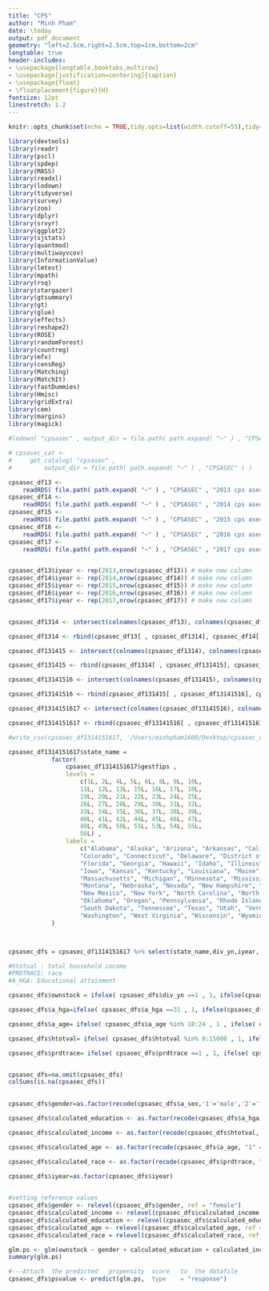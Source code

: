 ```yaml
---
title: "CPS"
author: "Minh Pham"
date: \today
output: pdf_document
geometry: "left=2.5cm,right=2.5cm,top=1cm,bottom=2cm"
longtable: true
header-includes:
- \usepackage{longtable,booktabs,multirow}
- \usepackage[justification=centering]{caption}
- \usepackage{float}
- \floatplacement{figure}{H}
fontsize: 12pt
linestretch: 1.2
---
```


```r
knitr::opts_chunk$set(echo = TRUE,tidy.opts=list(width.cutoff=55),tidy=TRUE, warning = F,message = F)
```


```r
library(devtools)
library(readr)
library(pscl)
library(spdep)
library(MASS)
library(readxl)
library(lodown)
library(tidyverse)
library(survey)
library(zoo)
library(dplyr)
library(srvyr)
library(ggplot2)
library(sjstats)
library(quantmod)
library(multiwayvcov)
library(InformationValue)
library(lmtest)
library(mpath)
library(rsq)
library(stargazer)
library(gtsummary)
library(gt)
library(glue)
library(effects)
library(reshape2)
library(ROSE)
library(randomForest)
library(countreg)
library(mfx)
library(censReg)
library(Matching)
library(MatchIt)
library(fastDummies)
library(Hmisc)
library(gridExtra)
library(cem)
library(margins)
library(magick)
```

```r
#lodown( "cpsasec" , output_dir = file.path( path.expand( "~" ) , "CPSASEC" ) )
```

```r
# cpsasec_cat <-
#     get_catalog( "cpsasec" ,
#         output_dir = file.path( path.expand( "~" ) , "CPSASEC" ) )

cpsasec_df13 <- 
    readRDS( file.path( path.expand( "~" ) , "CPSASEC" , "2013 cps asec.rds" ) )
cpsasec_df14 <- 
    readRDS( file.path( path.expand( "~" ) , "CPSASEC" , "2014 cps asec.rds" ) )
cpsasec_df15 <- 
    readRDS( file.path( path.expand( "~" ) , "CPSASEC" , "2015 cps asec.rds" ) )
cpsasec_df16 <- 
    readRDS( file.path( path.expand( "~" ) , "CPSASEC" , "2016 cps asec.rds" ) )
cpsasec_df17 <- 
    readRDS( file.path( path.expand( "~" ) , "CPSASEC" , "2017 cps asec.rds" ) )


cpsasec_df13$iyear <- rep(2013,nrow(cpsasec_df13)) # make new column
cpsasec_df14$iyear <- rep(2014,nrow(cpsasec_df14)) # make new column
cpsasec_df15$iyear <- rep(2015,nrow(cpsasec_df15)) # make new column
cpsasec_df16$iyear <- rep(2016,nrow(cpsasec_df16)) # make new column
cpsasec_df17$iyear <- rep(2017,nrow(cpsasec_df17)) # make new column


cpsasec_df1314 <- intersect(colnames(cpsasec_df13), colnames(cpsasec_df14))

cpsasec_df1314 <- rbind(cpsasec_df13[ , cpsasec_df1314], cpsasec_df14[ , cpsasec_df1314])

cpsasec_df131415 <- intersect(colnames(cpsasec_df1314), colnames(cpsasec_df15))

cpsasec_df131415 <- rbind(cpsasec_df1314[ , cpsasec_df131415], cpsasec_df15[ , cpsasec_df131415])

cpsasec_df13141516 <- intersect(colnames(cpsasec_df131415), colnames(cpsasec_df16))

cpsasec_df13141516 <- rbind(cpsasec_df131415[ , cpsasec_df13141516], cpsasec_df16[ , cpsasec_df13141516])

cpsasec_df1314151617 <- intersect(colnames(cpsasec_df13141516), colnames(cpsasec_df17))

cpsasec_df1314151617 <- rbind(cpsasec_df13141516[ , cpsasec_df1314151617], cpsasec_df17[ , cpsasec_df1314151617])

#write_csv(cpsasec_df1314151617, '/Users/minhpham1609/Desktop/cpsasec_df1314151617.csv')
```


```r
cpsasec_df1314151617$state_name =
            factor(
                cpsasec_df1314151617$gestfips ,
                levels = 
                    c(1L, 2L, 4L, 5L, 6L, 8L, 9L, 10L, 
                    11L, 12L, 13L, 15L, 16L, 17L, 18L, 
                    19L, 20L, 21L, 22L, 23L, 24L, 25L, 
                    26L, 27L, 28L, 29L, 30L, 31L, 32L, 
                    33L, 34L, 35L, 36L, 37L, 38L, 39L, 
                    40L, 41L, 42L, 44L, 45L, 46L, 47L, 
                    48L, 49L, 50L, 51L, 53L, 54L, 55L, 
                    56L) ,
                labels =
                    c("Alabama", "Alaska", "Arizona", "Arkansas", "California", 
                    "Colorado", "Connecticut", "Delaware", "District of Columbia", 
                    "Florida", "Georgia", "Hawaii", "Idaho", "Illinois", "Indiana", 
                    "Iowa", "Kansas", "Kentucky", "Louisiana", "Maine", "Maryland", 
                    "Massachusetts", "Michigan", "Minnesota", "Mississippi", "Missouri", 
                    "Montana", "Nebraska", "Nevada", "New Hampshire", "New Jersey", 
                    "New Mexico", "New York", "North Carolina", "North Dakota", "Ohio", 
                    "Oklahoma", "Oregon", "Pennsylvania", "Rhode Island", "South Carolina", 
                    "South Dakota", "Tennessee", "Texas", "Utah", "Vermont", "Virginia", 
                    "Washington", "West Virginia", "Wisconsin", "Wyoming")
            ) 



cpsasec_dfs = cpsasec_df1314151617 %>% select(state_name,div_yn,iyear, a_sex, a_age, htotval, marsupwt, a_hga, prdtrace)  

#htotval : total household income
#PRDTRACE: race
#A_HGA: Educational attainment

cpsasec_dfs$ownstock = ifelse( cpsasec_dfs$div_yn ==1 , 1, ifelse(cpsasec_dfs$div_yn==2, 0, NA))

cpsasec_dfs$a_hga=ifelse( cpsasec_dfs$a_hga ==31 , 1, ifelse(cpsasec_dfs$a_hga==32, 1, ifelse(cpsasec_dfs$a_hga==33,1, ifelse(cpsasec_dfs$a_hga==34,1, ifelse(cpsasec_dfs$a_hga==35,1, ifelse(cpsasec_dfs$a_hga==36,1, ifelse(cpsasec_dfs$a_hga==37,1, ifelse(cpsasec_dfs$a_hga==38,1, ifelse(cpsasec_dfs$a_hga==39,2, ifelse(cpsasec_dfs$a_hga==40,3, ifelse(cpsasec_dfs$a_hga==41,3, ifelse(cpsasec_dfs$a_hga==42,3, ifelse(cpsasec_dfs$a_hga==43,4, ifelse(cpsasec_dfs$a_hga==44,4, ifelse(cpsasec_dfs$a_hga==45,4, ifelse(cpsasec_dfs$a_hga==46,4, NA))))))))))))))))

cpsasec_dfs$a_age= ifelse( cpsasec_dfs$a_age %in% 18:24 , 1 , ifelse( cpsasec_dfs$a_age %in% 25:34 , 2, ifelse( cpsasec_dfs$a_age %in% 35:44 , 3, ifelse( cpsasec_dfs$a_age %in% 45:54 , 4, ifelse( cpsasec_dfs$a_age %in% 55:64 , 5, ifelse( cpsasec_dfs$a_age %in% 65:85 , 6, NA ))))))

cpsasec_dfs$htotval= ifelse( cpsasec_dfs$htotval %in% 0:15000 , 1, ifelse(cpsasec_dfs$htotval %in% 15000:25000 , 2, ifelse(cpsasec_dfs$htotval %in% 25000:35000 , 3, ifelse(cpsasec_dfs$htotval %in% 35000:50000 , 4, ifelse(cpsasec_dfs$htotval %in% 50000:max(cpsasec_dfs$htotval) , 5,  NA)))))

cpsasec_dfs$prdtrace= ifelse( cpsasec_dfs$prdtrace ==1 , 1, ifelse( cpsasec_dfs$prdtrace ==2 , 2, ifelse( cpsasec_dfs$prdtrace ==3 , 3, ifelse( cpsasec_dfs$prdtrace ==4 , 4, ifelse( cpsasec_dfs$prdtrace ==5, 5, ifelse( cpsasec_dfs$prdtrace %in% 6:26, 6, NA))))))


cpsasec_dfs=na.omit(cpsasec_dfs)
colSums(is.na(cpsasec_dfs))

    
cpsasec_dfs$gender=as.factor(recode(cpsasec_dfs$a_sex,'1'='male','2'='female',.missing='NA',.default = 'NA'))

cpsasec_dfs$calculated_education <- as.factor(recode(cpsasec_dfs$a_hga, "1" = "K", "2" = "HSgrad", "3" = "attendCOL", "4" = "COLgrad", .default = "NA", .missing = "NA")) 

cpsasec_dfs$calculated_income <- as.factor(recode(cpsasec_dfs$htotval, "1" = "le15K", "2" = "15to25K", "3" = "25to35K", "4" = "35to50K", "5" = "50more", .default = "NA", missing = "NA"))

cpsasec_dfs$calculated_age <- as.factor(recode(cpsasec_dfs$a_age, "1" = "18to24", "2" = "25to34", "3" = "35to44", "4" = "45to54", "5" = "55to64", "6" = "65older", .default =  "NA", .missing = "NA"))

cpsasec_dfs$calculated_race <- as.factor(recode(cpsasec_dfs$prdtrace, "1" = "white", "2" = "black","3"="native","4"="asian","5"="pacific","6"="other" ,.default = "NA", .missing = "NA"))

cpsasec_dfs$iyear=as.factor(cpsasec_dfs$iyear)

    
#setting reference values
cpsasec_dfs$gender <- relevel(cpsasec_dfs$gender, ref = "female")
cpsasec_dfs$calculated_income <- relevel(cpsasec_dfs$calculated_income, ref = "50more")
cpsasec_dfs$calculated_education <- relevel(cpsasec_dfs$calculated_education, ref = "COLgrad")
cpsasec_dfs$calculated_age <- relevel(cpsasec_dfs$calculated_age, ref = "18to24")
cpsasec_dfs$calculated_race = relevel(cpsasec_dfs$calculated_race, ref = "white")

```

```r
glm.ps <- glm(ownstock ~ gender + calculated_education + calculated_income + calculated_age + calculated_race, family = binomial(), data=cpsasec_dfs )
summary(glm.ps)

#---Attach	the	predicted	propensity	score	to	the	datafile
cpsasec_dfs$psvalue	<- predict(glm.ps,	type	= "response")






```












































